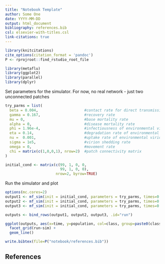 ```yaml
---
title: "Notebook Template"
author: Some One
date: YYYY-MM-DD
output: html_document
bibliography: references.bib
csl: elsevier-with-titles.csl
link-citations: true
---
```


```r
library(knitcitations)
cite_options(citation_format = 'pandoc')
P <- rprojroot::find_rstudio_root_file
```

```r
library(metaflu)
library(ggplot2)
library(parallel)
library(dplyr)
```

Set parameters for the simulator.  For now, no real network - just two unconnected
patches

```r
try_parms = list(
  beta = 0.004,                     #contact rate for direct transmission
  gamma = 0.167,                    #recovery rate
  mu = 0,                           #base mortality rate
  alpha = 0,                        #disease mortality rate
  phi = 1.96e-4,                    #infectiousness of environmental virions
  eta = 0.14,                       #degradation rate of environmental virions
  nu =  0.001,                      #uptake rate of environmental virion
  sigma = 1e5,                      #virion shedding rate
  omega = 0,                        #movement rate
  chi = matrix(c(1,0,0,1), nrow=2)  #patch connectivity matrix
)

initial_cond <- matrix(c(99, 1, 0, 0,
                         99, 1, 0, 0),
                       nrow=2, byrow=TRUE)
```

Run the simulator and plot

```r
options(mc.cores=2)
output1 <- mf_sim(init = initial_cond, parameters = try_parms, times=0:1000, n_sims = 2, seed = 2, parallel = FALSE)
output2 <- mf_sim(init = initial_cond, parameters = try_parms, times=0:1000, n_sims = 2, seed = 2, parallel = TRUE)
output3 <- mf_sim(init = initial_cond, parameters = try_parms, times=0:1000, n_sims = 2, parallel = TRUE)

outputs <- bind_rows(output1, output2, output3, .id="run")

ggplot(outputs, aes(x=time, y=population, col=class, group=paste0(class, patch))) +
  facet_grid(run~sim) +
  geom_line()
```



```r
write.bibtex(file=P("notebook/references.bib"))
```

## References

<div id="refs"></div>
